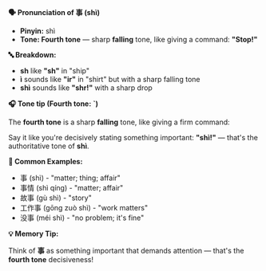 **🗣️ Pronunciation of 事 (shì)**

- **Pinyin:** shì
- **Tone: Fourth tone** — sharp **falling** tone, like giving a command: **"Stop!"**

**🔤 Breakdown:**

- **sh** like **"sh"** in "ship"
- **ì** sounds like **"ir"** in "shirt" but with a sharp falling tone
- **shì** sounds like **"shr!"** with a sharp drop

**🎧 Tone tip (Fourth tone: ˋ)**

The **fourth tone** is a sharp **falling** tone, like giving a firm command:

Say it like you're decisively stating something important: **"shì!"** — that's the authoritative
tone of **shì**.

**📝 Common Examples:**

- 事 (shì) - "matter; thing; affair"
- 事情 (shì qíng) - "matter; affair"
- 故事 (gù shì) - "story"
- 工作事 (gōng zuò shì) - "work matters"
- 没事 (méi shì) - "no problem; it's fine"

**💡 Memory Tip:**

Think of **事** as something important that demands attention — that's the **fourth tone**
decisiveness!
